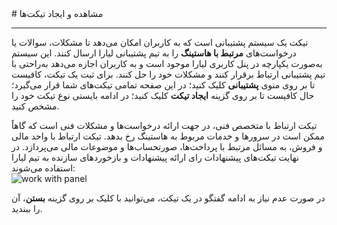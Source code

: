 

<Layout>
<Head>
<title>مستندات نحوه مشاهده و ایجاد تیکت‌ها - لیارا</title>
<meta property="og:title" content="مستندات خدمات رایانش ابری لیارا" />
<meta property="og:description" content="مستندات مربوط به نحوه مشاهده و ایجاد تیکت‌ها در پنل کاربری لیارا"  />
</Head>
# مشاهده و ایجاد تیکت‌ها
<hr className="mb-2" />

تیکت یک سیستم پشتیبانی است که به کاربران امکان می‌دهد تا مشکلات، سوالات یا درخواست‌های **مرتبط با هاستینگ** را به تیم پشتیبانی لیارا ارسال کنند. این سیستم به‌صورت یکپارچه در پنل کاربری لیارا موجود است و به کاربران اجازه می‌دهد به‌راحتی با تیم پشتیبانی ارتباط برقرار کنند و مشکلات خود را حل کنند.
برای ثبت یک تیکت، کافیست تا بر روی منوی **پشتیبانی** کلیک کنید؛ در این صفحه تمامی تیکت‌های شما قرار می‌گیرد؛ حال کافیست تا بر روی گزینه **ایجاد تیکت** کلیک کنید؛ در ادامه 
بایستی نوع تیکت خود را مشخص کنید. 
<div className="h-4" />
تیکت ارتباط با متخصص فنی، در جهت ارائه درخواست‌ها و مشکلات فنی است که گاهاً ممکن است در سرورها و خدمات مربوط به هاستینگ رخ بدهد. 
تیکت ارتباط با واحد مالی و فروش، به مسائل مرتبط با پرداخت‌ها، صورتحساب‌ها و موضوعات مالی می‌پردازد.
در نهایت تیکت‌های پیشنهادات رای ارائه پیشنهادات و بازخوردهای سازنده به تیم لیارا استفاده می‌شوند:

<div className="h-4" />
<img src="https://media.liara.ir/docs/create-ticket.gif" alt="work with panel"/>
<div className="h-4" />

در صورت عدم نیاز به ادامه گفتگو در یک تیکت، می‌توانید با کلیک بر روی گزینه **بستن**، آن را ببندید.


</Layout>